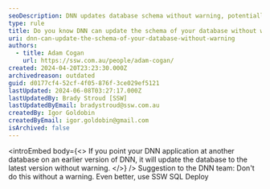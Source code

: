 ```yaml
---
seoDescription: DNN updates database schema without warning, potentially altering data integrity.
type: rule
title: Do you know DNN can update the schema of your database without warning?
uri: dnn-can-update-the-schema-of-your-database-without-warning
authors:
  - title: Adam Cogan
    url: https://ssw.com.au/people/adam-cogan/
created: 2024-04-20T23:23:30.000Z
archivedreason: outdated
guid: d0177cf4-52cf-4f05-876f-3ce029ef5121
lastUpdated: 2024-06-08T03:27:17.000Z
lastUpdatedBy: Brady Stroud [SSW]
lastUpdatedByEmail: bradystroud@ssw.com.au
createdBy: Igor Goldobin
createdByEmail: igor.goldobin@gmail.com
isArchived: false
---
```


<introEmbed
  body={<>
If you point your DNN application at another database on an earlier version of DNN, it will update the database to the latest version without warning.
  </>}
/>
Suggestion to the DNN team: Don't do this without a warning. Even better, use SSW SQL Deploy
